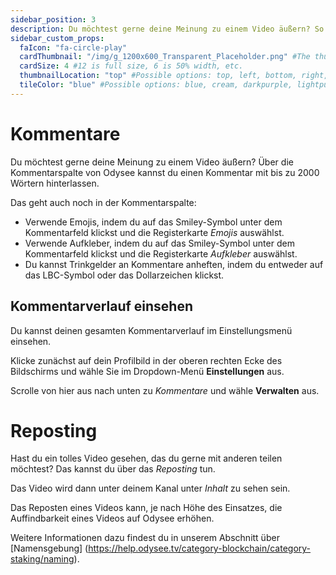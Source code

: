 ```yaml
---
sidebar_position: 3
description: Du möchtest gerne deine Meinung zu einem Video äußern? So kannst du auf Odysee kommentieren.
sidebar_custom_props:
  faIcon: "fa-circle-play"
  cardThumbnail: "/img/g_1200x600_Transparent_Placeholder.png" #The thumbnail on the category card.
  cardSize: 4 #12 is full size, 6 is 50% width, etc.
  thumbnailLocation: "top" #Possible options: top, left, bottom, right, none
  tileColor: "blue" #Possible options: blue, cream, darkpurple, lightpurple, mauve, orange, pink, none
---
```


# Kommentare 

Du möchtest gerne deine Meinung zu einem Video äußern? Über die Kommentarspalte von Odysee kannst du einen Kommentar mit bis zu 2000 Wörtern hinterlassen.

Das geht auch noch in der Kommentarspalte: 

- Verwende Emojis, indem du auf das Smiley-Symbol unter dem Kommentarfeld klickst und die Registerkarte *Emojis* auswählst.
- Verwende Aufkleber, indem du auf das Smiley-Symbol unter dem Kommentarfeld klickst und die Registerkarte *Aufkleber* auswählst.
- Du kannst Trinkgelder an Kommentare anheften, indem du entweder auf das LBC-Symbol oder das Dollarzeichen klickst.

## Kommentarverlauf einsehen

Du kannst deinen gesamten Kommentarverlauf im Einstellungsmenü einsehen.

Klicke zunächst auf dein Profilbild in der oberen rechten Ecke des Bildschirms und wähle Sie im Dropdown-Menü **Einstellungen** aus.

Scrolle von hier aus nach unten zu *Kommentare* und wähle **Verwalten** aus.

# Reposting

Hast du ein tolles Video gesehen, das du gerne mit anderen teilen möchtest? Das kannst du über das *Reposting* tun.

Das Video wird dann unter deinem Kanal unter *Inhalt* zu sehen sein.

Das Reposten eines Videos kann, je nach Höhe des Einsatzes, die Auffindbarkeit eines Videos auf Odysee erhöhen. 

Weitere Informationen dazu findest du in unserem Abschnitt über [Namensgebung] (https://help.odysee.tv/category-blockchain/category-staking/naming).
